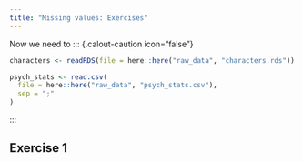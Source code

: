 ```yaml
---
title: "Missing values: Exercises"
---
```


Now we need to 
::: {.calout-caution icon="false"}
```r
characters <- readRDS(file = here::here("raw_data", "characters.rds"))
```

```r
psych_stats <- read.csv(
  file = here::here("raw_data", "psych_stats.csv"),
  sep = ";"
)
```
:::


## Exercise 1
